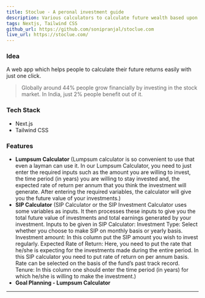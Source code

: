 ```yaml
---
title: Stoclue - A peronal investment guide
description: Various calculators to calculate future wealth based upon SIPs and lumpsum investment
tags: Nextjs, Tailwind CSS
github_url: https://github.com/sonipranjal/stoclue.com
live_url: https://stoclue.com/
---
```


### Idea

A web app which helps people to calculate their future returns easily with just one click.

> Globally around 44% people grow financially by investing in the stock market. In India, just 2% people benefit out of it.

### Tech Stack

- Next.js
- Tailwind CSS

### Features

- **Lumpsum Calculator** (Lumpsum calculator is so convenient to use that even a layman can use it. In our Lumpsum Calculator, you need to just enter the required inputs such as the amount you are willing to invest, the time period (in years) you are willing to stay invested and, the expected rate of return per annum that you think the investment will generate. After entering the required variables, the calculator will give you the future value of your investments.)
- **SIP Calculator** (SIP Calculator or the SIP Investment Calculator uses some variables as inputs. It then processes these inputs to give you the total future value of investments and total earnings generated by your investment.
  Inputs to be given in SIP Calculator:
  Investment Type: Select whether you choose to make SIP on monthly basis or yearly basis.
  Investment amount: In this column put the SIP amount you wish to invest regularly.
  Expected Rate of Return: Here, you need to put the rate that he/she is expecting for the investments made during the entire period. In this SIP calculator you need to put rate of return on per annum basis. Rate can be selected on the basis of the fund’s past track record.
  Tenure: In this column one should enter the time period (in years) for which he/she is willing to make the investment.)
- **Goal Planning - Lumpsum Calculator**

---
